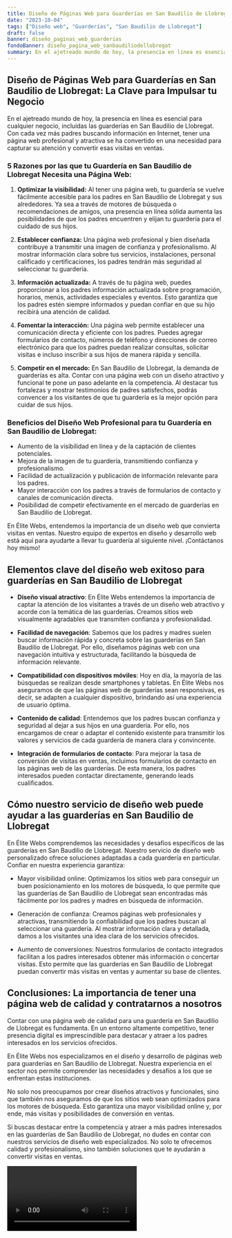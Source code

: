 ```yaml
---
title: Diseño de Páginas Web para Guarderías en San Baudilio de Llobregat
date: "2023-10-04"
tags: ["Diseño web", "Guarderías", "San Baudilio de Llobregat"]
draft: false
banner: diseño_paginas_web_guarderías
fondoBanner: diseño_pagina_web_sanbaudiliodellobregat
summary: En el ajetreado mundo de hoy, la presencia en línea es esencial para cualquier negocio, incluidas las guarderías en San Baudilio de Llobregat. Con cada vez más padres buscando información en Internet, tener una página web profesional y atractiva se ha convertido en una necesidad para capturar su atención y convertir esas visitas en ventas.
---
```



## Diseño de Páginas Web para Guarderías en San Baudilio de Llobregat: La Clave para Impulsar tu Negocio

En el ajetreado mundo de hoy, la presencia en línea es esencial para cualquier negocio, incluidas las guarderías en San Baudilio de Llobregat. Con cada vez más padres buscando información en Internet, tener una página web profesional y atractiva se ha convertido en una necesidad para capturar su atención y convertir esas visitas en ventas.

### 5 Razones por las que tu Guardería en San Baudilio de Llobregat Necesita una Página Web:

1. **Optimizar la visibilidad:** Al tener una página web, tu guardería se vuelve fácilmente accesible para los padres en San Baudilio de Llobregat y sus alrededores. Ya sea a través de motores de búsqueda o recomendaciones de amigos, una presencia en línea sólida aumenta las posibilidades de que los padres encuentren y elijan tu guardería para el cuidado de sus hijos.

2. **Establecer confianza:** Una página web profesional y bien diseñada contribuye a transmitir una imagen de confianza y profesionalismo. Al mostrar información clara sobre tus servicios, instalaciones, personal calificado y certificaciones, los padres tendrán más seguridad al seleccionar tu guardería.

3. **Información actualizada:** A través de tu página web, puedes proporcionar a los padres información actualizada sobre programación, horarios, menús, actividades especiales y eventos. Esto garantiza que los padres estén siempre informados y puedan confiar en que su hijo recibirá una atención de calidad.

4. **Fomentar la interacción:** Una página web permite establecer una comunicación directa y eficiente con los padres. Puedes agregar formularios de contacto, números de teléfono y direcciones de correo electrónico para que los padres puedan realizar consultas, solicitar visitas e incluso inscribir a sus hijos de manera rápida y sencilla.

5. **Competir en el mercado:** En San Baudilio de Llobregat, la demanda de guarderías es alta. Contar con una página web con un diseño atractivo y funcional te pone un paso adelante en la competencia. Al destacar tus fortalezas y mostrar testimonios de padres satisfechos, podrás convencer a los visitantes de que tu guardería es la mejor opción para cuidar de sus hijos.

### Beneficios del Diseño Web Profesional para tu Guardería en San Baudilio de Llobregat:

- Aumento de la visibilidad en línea y de la captación de clientes potenciales.
- Mejora de la imagen de tu guardería, transmitiendo confianza y profesionalismo.
- Facilidad de actualización y publicación de información relevante para los padres.
- Mayor interacción con los padres a través de formularios de contacto y canales de comunicación directa.
- Posibilidad de competir efectivamente en el mercado de guarderías en San Baudilio de Llobregat.

En Élite Webs, entendemos la importancia de un diseño web que convierta visitas en ventas. Nuestro equipo de expertos en diseño y desarrollo web está aquí para ayudarte a llevar tu guardería al siguiente nivel. ¡Contáctanos hoy mismo!

<GifSeo />

<Cta />

## Elementos clave del diseño web exitoso para guarderías en San Baudilio de Llobregat

- **Diseño visual atractivo**: En Élite Webs entendemos la importancia de captar la atención de los visitantes a través de un diseño web atractivo y acorde con la temática de las guarderías. Creamos sitios web visualmente agradables que transmiten confianza y profesionalidad.

- **Facilidad de navegación**: Sabemos que los padres y madres suelen buscar información rápida y concreta sobre las guarderías en San Baudilio de Llobregat. Por ello, diseñamos páginas web con una navegación intuitiva y estructurada, facilitando la búsqueda de información relevante.

- **Compatibilidad con dispositivos móviles**: Hoy en día, la mayoría de las búsquedas se realizan desde smartphones y tabletas. En Élite Webs nos aseguramos de que las páginas web de guarderías sean responsivas, es decir, se adapten a cualquier dispositivo, brindando así una experiencia de usuario óptima.

- **Contenido de calidad**: Entendemos que los padres buscan confianza y seguridad al dejar a sus hijos en una guardería. Por ello, nos encargamos de crear o adaptar el contenido existente para transmitir los valores y servicios de cada guardería de manera clara y convincente.

- **Integración de formularios de contacto**: Para mejorar la tasa de conversión de visitas en ventas, incluimos formularios de contacto en las páginas web de las guarderías. De esta manera, los padres interesados pueden contactar directamente, generando leads cualificados.

## Cómo nuestro servicio de diseño web puede ayudar a las guarderías en San Baudilio de Llobregat

En Élite Webs comprendemos las necesidades y desafíos específicos de las guarderías en San Baudilio de Llobregat. Nuestro servicio de diseño web personalizado ofrece soluciones adaptadas a cada guardería en particular. Confiar en nuestra experiencia garantiza:

- Mayor visibilidad online: Optimizamos los sitios web para conseguir un buen posicionamiento en los motores de búsqueda, lo que permite que las guarderías de San Baudilio de Llobregat sean encontradas más fácilmente por los padres y madres en búsqueda de información.

- Generación de confianza: Creamos páginas web profesionales y atractivas, transmitiendo la confiabilidad que los padres buscan al seleccionar una guardería. Al mostrar información clara y detallada, damos a los visitantes una idea clara de los servicios ofrecidos.

- Aumento de conversiones: Nuestros formularios de contacto integrados facilitan a los padres interesados obtener más información o concertar visitas. Esto permite que las guarderías en San Baudilio de Llobregat puedan convertir más visitas en ventas y aumentar su base de clientes.

## Conclusiones: La importancia de tener una página web de calidad y contratarnos a nosotros

Contar con una página web de calidad para una guardería en San Baudilio de Llobregat es fundamenta. En un entorno altamente competitivo, tener presencia digital es imprescindible para destacar y atraer a los padres interesados en los servicios ofrecidos.

En Élite Webs nos especializamos en el diseño y desarrollo de páginas web para guarderías en San Baudilio de Llobregat. Nuestra experiencia en el sector nos permite comprender las necesidades y desafíos a los que se enfrentan estas instituciones.

No solo nos preocupamos por crear diseños atractivos y funcionales, sino que también nos aseguramos de que los sitios web sean optimizados para los motores de búsqueda. Esto garantiza una mayor visibilidad online y, por ende, más visitas y posibilidades de conversión en ventas.

Si buscas destacar entre la competencia y atraer a más padres interesados en las guarderías de San Baudilio de Llobregat, no dudes en contar con nuestros servicios de diseño web especializados. No solo te ofrecemos calidad y profesionalismo, sino también soluciones que te ayudarán a convertir visitas en ventas.

<Video />

<CtaBot job="Guarderías" city="San Baudilio de Llobregat" />

<Gmaps query="San Baudilio de Llobregat+españa+maps" />

